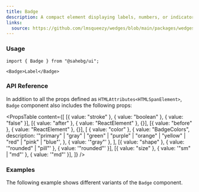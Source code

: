```yaml
---
title: Badge
description: A compact element displaying labels, numbers, or indicators, often used for status, notifications, or categorization.
links:
  source: https://github.com/lmsqueezy/wedges/blob/main/packages/wedges/src/components/Badge/Badge.tsx
---
```


<PreviewComponent name="badge/preview" />

### Usage

```tsx
import { Badge } from "@sahebg/ui";
```

```tsx showLineNumbers
<Badge>Label</Badge>
```

### API Reference

In addition to all the props defined as `HTMLAttributes<HTMLSpanElement>`, `Badge` component also includes the following props:

<PropsTable
  content={[
    [{ value: "stroke" }, { value: "boolean" }, { value: "false" }],
    [{ value: "after" }, { value: "ReactElement<HTMLElement>" }, {}],
    [{ value: "before" }, { value: "ReactElement<HTMLElement>" }, {}],
    [
      { value: "color" },
      {
        value: "BadgeColors",
        description:
          '"primary" | "gray" | "green" | "purple" | "orange" | "yellow" | "red" | "pink" | "blue"',
      },
      { value: '"gray"' },
    ],
    [{ value: "shape" }, { value: '"rounded" | "pill"' }, { value: '"rounded"' }],
    [{ value: "size" }, { value: '"sm" | "md"' }, { value: '"md"' }],
  ]}
/>

### Examples

The following example shows different variants of the `Badge` component.

<PreviewComponent name="badge/example-1" />
